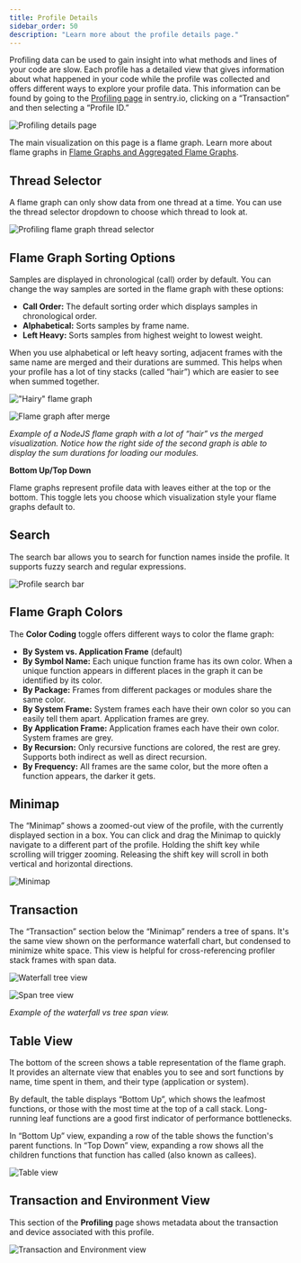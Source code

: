 ```yaml
---
title: Profile Details
sidebar_order: 50
description: "Learn more about the profile details page."
---
```


Profiling data can be used to gain insight into what methods and lines of your code are slow. Each profile has a detailed view that gives information about what happened in your code while the profile was collected and offers different ways to explore your profile data. This information can be found by going to the [Profiling page](https://sentry.sentry.io/profiling/) in sentry.io, clicking on a “Transaction” and then selecting a “Profile ID.”

![Profiling details page](profiling-details.png)

The main visualization on this page is a flame graph. Learn more about flame graphs in [Flame Graphs and Aggregated Flame Graphs](/product/profiling/flame-charts-graphs).

## Thread Selector

A flame graph can only show data from one thread at a time. You can use the thread selector dropdown to choose which thread to look at.

![Profiling flame graph thread selector](thread-selector.png)

## Flame Graph Sorting Options

Samples are displayed in chronological (call) order by default. You can change the way samples are sorted in the flame graph with these options:

- **Call Order:** The default sorting order which displays samples in chronological order.
- **Alphabetical:** Sorts samples by frame name.
- **Left Heavy:** Sorts samples from highest weight to lowest weight.

When you use alphabetical or left heavy sorting, adjacent frames with the same name are merged and their durations are summed. This helps when your profile has a lot of tiny stacks (called “hair”) which are easier to see when summed together.

!["Hairy" flame graph](flame-chart-hair.png)

![Flame graph after merge](flame-chart-less-hair.png)

_Example of a NodeJS flame graph with a lot of “hair” vs the merged visualization. Notice how the right side of the second graph is able to display the sum durations for loading our modules._

**Bottom Up/Top Down**

Flame graphs represent profile data with leaves either at the top or the bottom. This toggle lets you choose which visualization style your flame graphs default to.

## Search

The search bar allows you to search for function names inside the profile. It supports fuzzy search and regular expressions.

![Profile search bar](search-bar.png)

## Flame Graph Colors

The **Color Coding** toggle offers different ways to color the flame graph:

- **By System vs. Application Frame** (default)
- **By Symbol Name:** Each unique function frame has its own color. When a unique function appears in different places in the graph it can be identified by its color.
- **By Package:** Frames from different packages or modules share the same color.
- **By System Frame:** System frames each have their own color so you can easily tell them apart. Application frames are grey.
- **By Application Frame:** Application frames each have their own color. System frames are grey.
- **By Recursion:** Only recursive functions are colored, the rest are grey. Supports both indirect as well as direct recursion.
- **By Frequency:** All frames are the same color, but the more often a function appears, the darker it gets.

## Minimap

The “Minimap” shows a zoomed-out view of the profile, with the currently displayed section in a box. You can click and drag the Minimap to quickly navigate to a different part of the profile. Holding the shift key while scrolling will trigger zooming. Releasing the shift key will scroll in both vertical and horizontal directions.

![Minimap](minimap.png)

## Transaction

The “Transaction” section below the “Minimap” renders a tree of spans. It's the same view shown on the performance waterfall chart, but condensed to minimize white space. This view is helpful for cross-referencing profiler stack frames with span data.

![Waterfall tree view](waterfall-tree.png)

![Span tree view](span-tree.png)

_Example of the waterfall vs tree span view._

## Table View

The bottom of the screen shows a table representation of the flame graph. It provides an alternate view that enables you to see and sort functions by name, time spent in them, and their type (application or system).

By default, the table displays “Bottom Up”, which shows the leafmost functions, or those with the most time at the top of a call stack. Long-running leaf functions are a good first indicator of performance bottlenecks.

In “Bottom Up” view, expanding a row of the table shows the function's parent functions. In “Top Down” view, expanding a row shows all the children functions that function has called (also known as callees).

![Table view](table-view.gif)

## Transaction and Environment View

This section of the **Profiling** page shows metadata about the transaction and device associated with this profile.

![Transaction and Environment view](transaction-environment-view.png)
